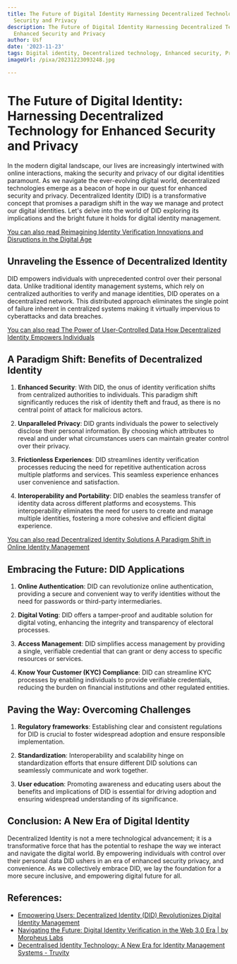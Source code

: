 ```yaml
---
title: The Future of Digital Identity Harnessing Decentralized Technology for Enhanced
  Security and Privacy
description: The Future of Digital Identity Harnessing Decentralized Technology for
  Enhanced Security and Privacy
author: Usf
date: '2023-11-23'
tags: Digital identity, Decentralized technology, Enhanced security, Privacy
imageUrl: /pixa/20231223093248.jpg

---
```

# The Future of Digital Identity: Harnessing Decentralized Technology for Enhanced Security and Privacy

In the modern digital landscape, our lives are increasingly intertwined with online interactions, making the security and privacy of our digital identities paramount. As we navigate the ever-evolving digital world, decentralized technologies emerge  as a beacon of hope in our  quest for enhanced security  and privacy. Decentralized Identity (DID) is  a transformative concept that promises a paradigm shift in the way we manage and protect our digital identities. Let's delve into the world  of DID  exploring its implications and the bright future it holds for  digital identity management.

[You can also read Reimagining Identity Verification Innovations and Disruptions in the Digital  Age](Reimagining%20Identity%20Verification%20Innovations%20and%20Disruptions%20in%20the%20Digital%20Age)


## Unraveling the Essence of Decentralized Identity

DID empowers individuals with unprecedented control over their personal data. Unlike traditional identity management systems,  which rely  on centralized authorities to verify and manage  identities, DID operates on a  decentralized network. This distributed approach  eliminates the  single point of failure inherent in centralized systems making it virtually impervious to  cyberattacks  and  data breaches.

[You  can also read The Power of User-Controlled  Data How Decentralized Identity Empowers  Individuals](The%20Power%20of%20User-Controlled%20Data%20How%20Decentralized%20Identity%20Empowers%20Individuals)


## A Paradigm  Shift:  Benefits of Decentralized Identity

1. **Enhanced Security**: With DID,  the onus of identity verification shifts from centralized authorities  to  individuals. This paradigm shift significantly reduces the risk of identity  theft and fraud, as there is no central point of attack for malicious actors.

2. **Unparalleled Privacy**: DID grants individuals the  power to selectively disclose  their personal information. By choosing which attributes to reveal and under what circumstances users can maintain greater control over their privacy.

3. **Frictionless Experiences**: DID streamlines identity verification processes reducing  the need for repetitive authentication across multiple  platforms and services. This seamless experience enhances user convenience and  satisfaction.

4. **Interoperability and Portability**: DID enables the seamless  transfer of identity data across  different platforms and ecosystems. This interoperability eliminates the need for users to create and manage multiple identities, fostering a more cohesive and efficient digital experience.

[You can also read Decentralized Identity Solutions A  Paradigm Shift in Online Identity Management](Decentralized%20Identity%20Solutions%20A%20Paradigm%20Shift%20in%20Online%20Identity%20Management)


## Embracing the Future: DID Applications

1. **Online Authentication**: DID can revolutionize  online authentication, providing a secure and convenient way to verify identities without the need for passwords or third-party intermediaries.

2. **Digital Voting**: DID  offers  a tamper-proof and auditable solution for digital voting, enhancing the integrity  and transparency of electoral processes.

3. **Access Management**: DID simplifies access management by providing a single,  verifiable credential that can grant or deny access to specific resources or services.

4. **Know  Your Customer (KYC) Compliance**: DID can streamline KYC processes by enabling individuals to provide verifiable credentials, reducing the burden on financial institutions and other regulated entities.

## Paving the Way: Overcoming Challenges

1. **Regulatory frameworks**: Establishing clear and consistent regulations for DID is crucial to  foster widespread adoption and ensure responsible implementation.

2. **Standardization**:  Interoperability and scalability hinge on standardization efforts that  ensure  different DID solutions can seamlessly communicate and work together.

3.  **User education**: Promoting awareness and educating  users about the benefits and implications of  DID is essential for  driving adoption and ensuring widespread understanding of its significance.

## Conclusion: A New Era of Digital Identity

Decentralized  Identity is not a mere technological advancement; it is a transformative  force that has  the potential to  reshape the way we  interact and navigate the  digital world. By empowering individuals with control over their personal data DID ushers in an era of  enhanced security  privacy, and convenience. As we  collectively embrace DID, we lay the foundation for a more secure inclusive, and empowering digital future for all.

## References:
- [Empowering Users: Decentralized Identity (DID) Revolutionizes Digital Identity Management](https://www.linkedin.com/pulse/empowering-users-decentralized-identity-did-digital-ris-pmp-)
- [Navigating the Future: Digital Identity Verification in the Web 3.0 Era | by Morpheus Labs](https://medium.com/@morpheuslabs_io/navigating-the-future-digital-identity-verification-in-the-web-3-0-era-63a788095dfe)
- [Decentralised Identity Technology: A New Era for Identity Management Systems - Truvity](https://www.truvity.com/ssi-essentials/the-future-of-identity-management-systems)
